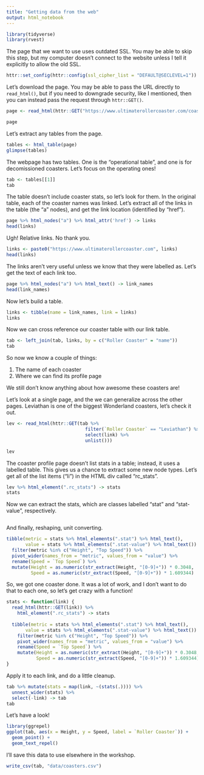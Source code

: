 ```yaml
---
title: "Getting data from the web"
output: html_notebook
---
```


```r
library(tidyverse)
library(rvest)
```
The page that we want to use uses outdated SSL. You may be able to skip this step, but my computer doesn't connect to the website unless I tell it explicitly to allow the old SSL.

```r
httr::set_config(httr::config(ssl_cipher_list = "DEFAULT@SECLEVEL=1"))
```

Let's download the page. You may be able to pass the URL directly to `read_html()`, but if you need to downgrade security, like I mentioned, then you can instead pass the request through `httr::GET()`.

```r
page <- read_html(httr::GET("https://www.ultimaterollercoaster.com/coasters/parks/canadas-wonderland"))
```

```r
page
```
Let's extract any tables from the page. 

```r
tables <- html_table(page)
glimpse(tables)
```
The webpage has two tables. One is the "operational table", and one is for decomissioned coasters. Let's focus on the operating ones!

```r
tab <- tables[[1]]
tab
```

The table doesn't include coaster stats, so let's look for them. In the original table, each of the coaster names was linked. Let's extract all of the links in the table (the "a" nodes), and get the link location (identified by "href").

```r
page %>% html_nodes("a") %>% html_attr('href') -> links
head(links)
```

Ugh! Relative links. No thank you. 

```r
links <- paste0("https://www.ultimaterollercoaster.com", links)
head(links)
```
The links aren't very useful unless we know that they were labelled as. Let's get the text of each link too. 

```r
page %>% html_nodes("a") %>% html_text() -> link_names
head(link_names)
```
Now let's build a table. 

```r
links <- tibble(name = link_names, link = links)
links
```

Now we can cross reference our coaster table with our link table. 

```r
tab <- left_join(tab, links, by = c("Roller Coaster" = "name"))
tab
```

So now we know a couple of things: 

1) The name of each coaster
2) Where we can find its profile page

We still don't know anything about how awesome these coasters are!

Let's look at a single page, and the we can generalize across the other pages. Leviathan is one of the biggest Wonderland coasters, let's check it out. 

```r
lev <- read_html(httr::GET(tab %>%
                             filter(`Roller Coaster` == "Leviathan") %>%
                             select(link) %>%
                             unlist()))

lev
```

The coaster profile page doesn't list stats in a table; instead, it uses a labelled table. This gives us a chance to extract some new node types. Let's get all of the list items ("li") in the HTML div called "rc_stats".

```r
lev %>% html_element(".rc_stats") -> stats
stats
```
Now we can extract the stats, which are classes labelled "stat" and "stat-value", respectively. 

```r

```
And finally, reshaping, unit converting. 

```r
tibble(metric = stats %>% html_elements(".stat") %>% html_text(),
       value = stats %>% html_elements(".stat-value") %>% html_text()) %>% 
  filter(metric %in% c("Height", "Top Speed")) %>% 
  pivot_wider(names_from = "metric", values_from = "value") %>% 
  rename(Speed = `Top Speed`) %>% 
  mutate(Height = as.numeric(str_extract(Height, "[0-9]+")) * 0.3048,
         Speed = as.numeric(str_extract(Speed, "[0-9]+")) * 1.609344)
```
So, we got one coaster done. It was a lot of work, and I don't want to do that to each one, so let's get crazy with a function!

```r
stats <- function(link) {
  read_html(httr::GET(link)) %>% 
    html_element(".rc_stats") -> stats
  
  tibble(metric = stats %>% html_elements(".stat") %>% html_text(),
       value = stats %>% html_elements(".stat-value") %>% html_text()) %>% 
    filter(metric %in% c("Height", "Top Speed")) %>% 
    pivot_wider(names_from = "metric", values_from = "value") %>% 
    rename(Speed = `Top Speed`) %>% 
    mutate(Height = as.numeric(str_extract(Height, "[0-9]+")) * 0.3048,
           Speed = as.numeric(str_extract(Speed, "[0-9]+")) * 1.609344)
}
```

Apply it to each link, and do a little cleanup.

```r
tab %>% mutate(stats = map(link, ~(stats(.)))) %>% 
  unnest_wider(stats) %>% 
  select(-link) -> tab
tab
```

Let's have a look!

```r
library(ggrepel)
ggplot(tab, aes(x = Height, y = Speed, label = `Roller Coaster`)) + 
  geom_point() +
  geom_text_repel()
```

I'll save this data to use elsewhere in the workshop.
```r
write_csv(tab, "data/coasters.csv")
```

